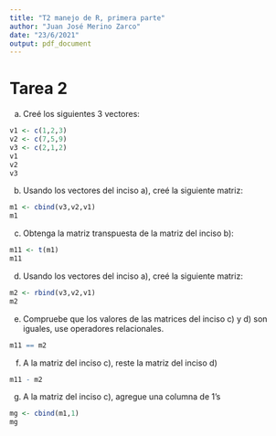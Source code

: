 ---
title: "T2 manejo de R, primera parte"
author: "Juan José Merino Zarco"
date: "23/6/2021"
output: pdf_document
---

# Tarea 2

a) Creé los siguientes 3 vectores:

```{r}
v1 <- c(1,2,3)
v2 <- c(7,5,9)
v3 <- c(2,1,2)
v1
v2
v3
```


b) Usando los vectores del inciso a), creé la siguiente matriz:


```{r}
m1 <- cbind(v3,v2,v1)
m1
```

c) Obtenga la matriz transpuesta de la matriz del inciso b):

```{r}
m11 <- t(m1)
m11
```

d) Usando los vectores del inciso a), creé la siguiente matriz:

```{r}
m2 <- rbind(v3,v2,v1)
m2
```

e) Compruebe que los valores de las matrices del inciso c) y d) son iguales, use operadores relacionales.

```{r}
m11 == m2
```

f) A la matriz del inciso c), reste la matriz del inciso d)

```{r}
m11 - m2
```

g) A la matriz del inciso c), agregue una columna de 1's

```{r}
mg <- cbind(m1,1)
mg
```


 



